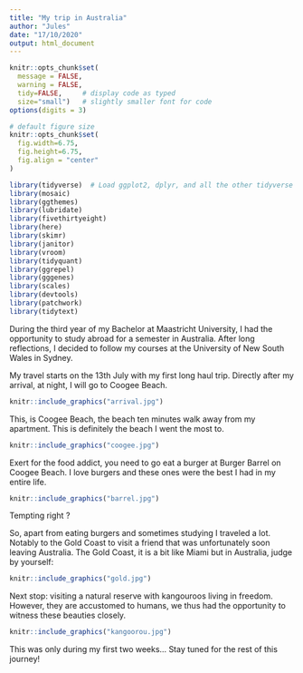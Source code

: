 ```yaml
---
title: "My trip in Australia"
author: "Jules"
date: "17/10/2020"
output: html_document
---
```



```r
knitr::opts_chunk$set(
  message = FALSE, 
  warning = FALSE, 
  tidy=FALSE,     # display code as typed
  size="small")   # slightly smaller font for code
options(digits = 3)

# default figure size
knitr::opts_chunk$set(
  fig.width=6.75, 
  fig.height=6.75,
  fig.align = "center"
)
```


```r
library(tidyverse)  # Load ggplot2, dplyr, and all the other tidyverse packages
library(mosaic)
library(ggthemes)
library(lubridate)
library(fivethirtyeight)
library(here)
library(skimr)
library(janitor)
library(vroom)
library(tidyquant)
library(ggrepel)
library(gggenes)
library(scales)
library(devtools)
library(patchwork)
library(tidytext)
```

During the third year of my Bachelor at Maastricht University, I had the opportunity to study abroad for a semester in Australia. 
After long reflections, I decided to follow my courses at the University of New South Wales in Sydney.

My travel starts on the 13th July with my first long haul trip. Directly after my arrival, at night, I will go to Coogee Beach.

```r
knitr::include_graphics("arrival.jpg")

```
This, is Coogee Beach, the beach ten minutes walk away from my apartment. This is definitely the beach I went the most to.

```r
knitr::include_graphics("coogee.jpg")
```
Exert for the food addict, you need to go eat a burger at Burger Barrel on Coogee Beach. I love burgers and these ones were the best I had in my entire life.

```r
knitr::include_graphics("barrel.jpg")
```
Tempting right ? 

So, apart from eating burgers and sometimes studying I traveled a lot. Notably to the Gold Coast to visit a friend that was unfortunately soon leaving Australia. 
The Gold Coast, it is a bit like Miami but in Australia, judge by yourself: 

```r
knitr::include_graphics("gold.jpg")
```

Next stop: visiting a natural reserve with kangouroos living in freedom. However, they are accustomed to humans, we thus had the opportunity to witness these beauties closely. 
```r
knitr::include_graphics("kangoorou.jpg")
```

This was only during my first two weeks... Stay tuned for the rest of this journey! 